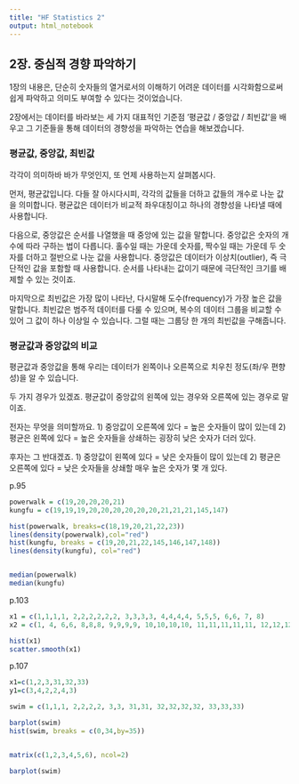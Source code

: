 ```yaml
---
title: "HF Statistics 2"
output: html_notebook
---
```


## 2장. 중심적 경향 파악하기

1장의 내용은, 
단순히 숫자들의 열거로서의 이해하기 어려운 데이터를 시각화함으로써 쉽게 파악하고 의미도 부여할 수 있다는 것이었습니다.

2장에서는 데이터를 바라보는 세 가지 대표적인 기준점 '평균값 / 중앙값 / 최빈값'을 배우고 그 기준들을 통해 데이터의 경향성을 파악하는 연습을 해보겠습니다.


### 평균값, 중앙값, 최빈값

각각이 의미하바 바가 무엇인지, 또 언제 사용하는지 살펴봅시다.

먼저, 평균값입니다. 다들 잘 아시다시피, 각각의 값들을 더하고 값들의 개수로 나눈 값을 의미합니다. 평균값은 데이터가 비교적 좌우대칭이고 하나의 경향성을 나타낼 때에 사용합니다.

다음으로, 중앙값은 순서를 나열했을 때 중앙에 있는 값을 말합니다. 중앙값은 숫자의 개수에 따라 구하는 법이 다릅니다. 홀수일 때는 가운데 숫자를, 짝수일 때는 가운데 두 숫자를 더하고 절반으로 나눈 값을 사용합니다. 중앙값은 데이터가 이상치(outlier), 즉 극단적인 값을 포함할 때 사용합니다. 순서를 나타내는 값이기 때문에 극단적인 크기를 배제할 수 있는 것이죠. 

마지막으로 최빈값은 가장 많이 나타난, 다시말해 도수(frequency)가 가장 높은 값을 말합니다. 최빈값은 범주적 데이터를 다룰 수 있으며, 복수의 데이터 그룹을 비교할 수 있어 그 값이 하나 이상일 수 있습니다. 그럴 때는 그룹당 한 개의 최빈값을 구해줍니다.


### 평균값과 중앙값의 비교

평균값과 중앙값을 통해 우리는 데이터가 왼쪽이나 오른쪽으로 치우친 정도(좌/우 편향성)을 알 수 있습니다. 

두 가지 경우가 있겠죠. 평균값이 중앙값의 왼쪽에 있는 경우와 오른쪽에 있는 경우로 말이죠.

전자는 무엇을 의미할까요. 
1) 중앙값이 오른쪽에 있다 = 높은 숫자들이 많이 있는데
2) 평균은 왼쪽에 있다 = 높은 숫자들을 상쇄하는 굉장히 낮은 숫자가 더러 있다.

후자는 그 반대겠죠.
1) 중앙값이 왼쪽에 있다 = 낮은 숫자들이 많이 있는데
2) 평균은 오른쪽에 있다 = 낮은 숫자들을 상쇄할 매우 높은 숫자가 몇 개 있다.






p.95
```r
powerwalk = c(19,20,20,20,21)
kungfu = c(19,19,19,20,20,20,20,20,20,21,21,21,145,147)

hist(powerwalk, breaks=c(18,19,20,21,22,23))
lines(density(powerwalk),col="red")
hist(kungfu, breaks = c(19,20,21,22,145,146,147,148))
lines(density(kungfu), col="red")


median(powerwalk)
median(kungfu)
```


p.103
```r
x1 = c(1,1,1,1, 2,2,2,2,2,2, 3,3,3,3, 4,4,4,4, 5,5,5, 6,6, 7, 8)
x2 = c(1, 4, 6,6, 8,8,8, 9,9,9,9, 10,10,10,10, 11,11,11,11,11, 12,12,12,12,12)

hist(x1)
scatter.smooth(x1)


```


p.107
```r
x1=c(1,2,3,31,32,33)
y1=c(3,4,2,2,4,3)

swim = c(1,1,1, 2,2,2,2, 3,3, 31,31, 32,32,32,32, 33,33,33)

barplot(swim)
hist(swim, breaks = c(0,34,by=35))


matrix(c(1,2,3,4,5,6), ncol=2)

barplot(swim)
```


